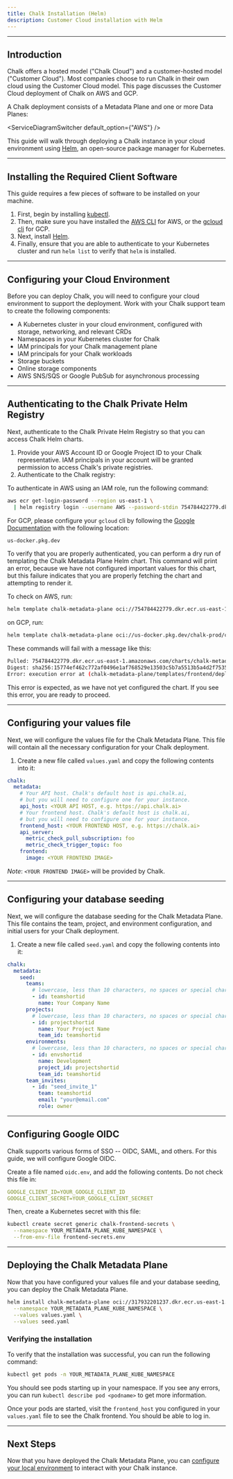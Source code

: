 ```yaml
---
title: Chalk Installation (Helm)
description: Customer Cloud installation with Helm
---
```



---

## Introduction

Chalk offers a hosted model ("Chalk Cloud") and
a customer-hosted model ("Customer Cloud").
Most companies choose to run Chalk in their own
cloud using the Customer Cloud model.
This page discusses the Customer Cloud deployment
of Chalk on AWS and GCP.

A Chalk deployment consists of a Metadata Plane and one or more Data Planes:

<ServiceDiagramSwitcher default_option={"AWS"} />

This guide will walk through deploying a Chalk instance
in your cloud environment using [Helm](https://helm.sh/),
an open-source package manager for Kubernetes.

---

## Installing the Required Client Software

This guide requires a few pieces of software to be installed on your machine.

1. First, begin by installing [kubectl](https://kubernetes.io/docs/reference/kubectl/).
2. Then, make sure you have installed the [AWS CLI](https://aws.amazon.com/cli/) for AWS, or the [gcloud cli](https://cloud.google.com/sdk/docs/install) for GCP.
3. Next, install [Helm](https://helm.sh/docs/intro/install/).
4. Finally, ensure that you are able to authenticate to your Kubernetes cluster and run `helm list` to verify that `helm` is installed.

---

## Configuring your Cloud Environment

Before you can deploy Chalk, you will need to configure
your cloud environment to support the deployment. Work
with your Chalk support team to create the following components:

- A Kubernetes cluster in your cloud environment, configured with storage, networking, and relevant CRDs
- Namespaces in your Kubernetes cluster for Chalk
- IAM principals for your Chalk management plane
- IAM principals for your Chalk workloads
- Storage buckets
- Online storage components
- AWS SNS/SQS or Google PubSub for asynchronous processing

---

## Authenticating to the Chalk Private Helm Registry

Next, authenticate to the Chalk Private Helm Registry so that you can access Chalk Helm charts.

1. Provide your AWS Account ID or Google Project ID to your Chalk representative. IAM principals in your
account will be granted permission to access Chalk's private registries.
2. Authenticate to the Chalk registry:

To authenticate in AWS using an IAM role, run the following command:

```bash
aws ecr get-login-password --region us-east-1 \
  | helm registry login --username AWS --password-stdin 754784422779.dkr.ecr.us-east-1.amazonaws.com
```

For GCP, please configure your `gcloud` cli by following the [Google Documentation](https://cloud.google.com/artifact-registry/docs/helm/authentication)
with the following location:

```bash
us-docker.pkg.dev
```

To verify that you are properly authenticated, you can perform a dry run of templating the Chalk Metadata Plane Helm chart.
This command will print an error, because we have not configured
important values for this chart, but this failure indicates
that you are properly fetching the chart and attempting to render it.

To check on AWS, run:

```bash
helm template chalk-metadata-plane oci://754784422779.dkr.ecr.us-east-1.amazonaws.com/charts/chalk-metadata-plane
```

on GCP, run:

```bash
helm template chalk-metadata-plane oci://us-docker.pkg.dev/chalk-prod/charts/chalk-metadata-plane
```

These commands will fail with a message like this:

```bash
Pulled: 754784422779.dkr.ecr.us-east-1.amazonaws.com/charts/chalk-metadata-plane:0.1.2
Digest: sha256:15774ef462c772af0496e1af768529e13503c5b7a5513b5a4d2f75359bddc7ea
Error: execution error at (chalk-metadata-plane/templates/frontend/deployment.yaml:2:4): Value chalk.metadata.frontend.image is required
```

This error is expected, as we have not yet configured the chart. If you see this error, you are ready to proceed.

---

## Configuring your values file

Next, we will configure the values file for the Chalk Metadata Plane.
This file will contain all the necessary configuration for your Chalk deployment.

1. Create a new file called `values.yaml` and copy the following contents into it:

```yaml
chalk:
  metadata:
    # Your API host. Chalk's default host is api.chalk.ai,
    # but you will need to configure one for your instance.
    api_host: <YOUR API HOST, e.g. https://api.chalk.ai>
    # Your frontend host. Chalk's default host is chalk.ai,
    # but you will need to configure one for your instance.
    frontend_host: <YOUR FRONTEND HOST, e.g. https://chalk.ai>
    api_server:
      metric_check_pull_subscription: foo
      metric_check_trigger_topic: foo
    frontend:
      image: <YOUR FRONTEND IMAGE>
```

*Note*: `<YOUR FRONTEND IMAGE>` will be provided by Chalk.

---

## Configuring your database seeding

Next, we will configure the database seeding for the Chalk Metadata Plane. This file contains
the team, project, and environment configuration, and initial users for your Chalk deployment.

1. Create a new file called `seed.yaml` and copy the following contents into it:

```yaml
chalk:
  metadata:
    seed:
      teams:
        # lowercase, less than 10 characters, no spaces or special characters.
        - id: teamshortid
          name: Your Company Name
      projects:
        # lowercase, less than 10 characters, no spaces or special characters.
        - id: projectshortid
          name: Your Project Name
          team_id: teamshortid
      environments:
        # lowercase, less than 10 characters, no spaces or special characters.
        - id: envshortid
          name: Development
          project_id: projectshortid
          team_id: teamshortid
      team_invites:
        - id: "seed_invite_1"
          team: teamshortid
          email: "your@email.com"
          role: owner
```

---

## Configuring Google OIDC

Chalk supports various forms of SSO -- OIDC, SAML, and others. For this guide, we will configure Google OIDC.

Create a file named `oidc.env`, and add the following contents. Do not check this file in:

```yaml
GOOGLE_CLIENT_ID=YOUR_GOOGLE_CLIENT_ID
GOOGLE_CLIENT_SECRET=YOUR_GOOGLE_CLIENT_SECREET
```

Then, create a Kubernetes secret with this file:

```bash
kubectl create secret generic chalk-frontend-secrets \
  --namespace YOUR_METADATA_PLANE_KUBE_NAMESPACE \
  --from-env-file frontend-secrets.env
```

---

## Deploying the Chalk Metadata Plane

Now that you have configured your values file and your database seeding, you can deploy the Chalk Metadata Plane.

```bash
helm install chalk-metadata-plane oci://317932201237.dkr.ecr.us-east-1.amazonaws.com/charts/chalk-metadata-plane \
  --namespace YOUR_METADATA_PLANE_KUBE_NAMESPACE \
  --values values.yaml \
  --values seed.yaml
```

### Verifying the installation

To verify that the installation was successful, you can run the following command:

```bash
kubectl get pods -n YOUR_METADATA_PLANE_KUBE_NAMESPACE
```

You should see pods starting up in your namespace. If you see any errors, you can run `kubectl describe pod <podname>`
to get more information.

Once your pods are started, visit the `frontend_host` you configured in your `values.yaml` file to see the Chalk
frontend. You should be able to log in.

---

## Next Steps

Now that you have deployed the Chalk Metadata Plane, you can [configure your local environment](https://docs.chalk.ai/docs/setup-guide)
to interact with your Chalk instance.